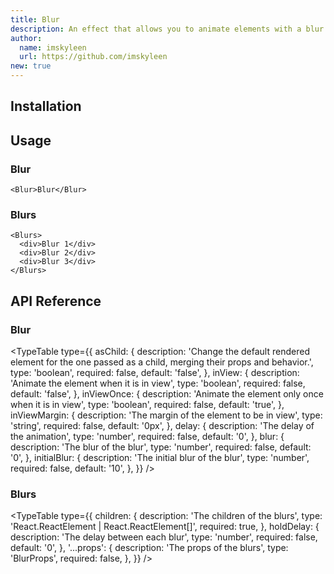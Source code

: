 ```yaml
---
title: Blur
description: An effect that allows you to animate elements with a blur effect on first view or load.
author:
  name: imskyleen
  url: https://github.com/imskyleen
new: true
---
```


<ComponentPreview name="demo-primitives-effects-blur" />

## Installation

<ComponentInstallation name="primitives-effects-blur" />

## Usage

### Blur

```tsx
<Blur>Blur</Blur>
```

### Blurs

```tsx
<Blurs>
  <div>Blur 1</div>
  <div>Blur 2</div>
  <div>Blur 3</div>
</Blurs>
```

## API Reference

### Blur

<TypeTable
  type={{
    asChild: {
      description:
        'Change the default rendered element for the one passed as a child, merging their props and behavior.',
      type: 'boolean',
      required: false,
      default: 'false',
    },
    inView: {
      description: 'Animate the element when it is in view',
      type: 'boolean',
      required: false,
      default: 'false',
    },
    inViewOnce: {
      description: 'Animate the element only once when it is in view',
      type: 'boolean',
      required: false,
      default: 'true',
    },
    inViewMargin: {
      description: 'The margin of the element to be in view',
      type: 'string',
      required: false,
      default: '0px',
    },
    delay: {
      description: 'The delay of the animation',
      type: 'number',
      required: false,
      default: '0',
    },
    blur: {
      description: 'The blur of the blur',
      type: 'number',
      required: false,
      default: '0',
    },
    initialBlur: {
      description: 'The initial blur of the blur',
      type: 'number',
      required: false,
      default: '10',
    },
  }}
/>

### Blurs

<TypeTable
  type={{
    children: {
      description: 'The children of the blurs',
      type: 'React.ReactElement | React.ReactElement[]',
      required: true,
    },
    holdDelay: {
      description: 'The delay between each blur',
      type: 'number',
      required: false,
      default: '0',
    },
    '...props': {
      description: 'The props of the blurs',
      type: 'BlurProps',
      required: false,
    },
  }}
/>

